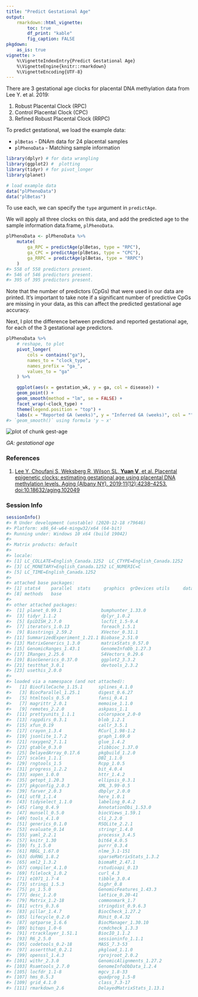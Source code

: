 ```yaml
---
title: "Predict Gestational Age"
output: 
    rmarkdown::html_vignette:
        toc: true
        df_print: "kable"
        fig_caption: FALSE
pkgdown:
    as_is: true
vignette: >
    %\VignetteIndexEntry{Predict Gestational Age}
    %\VignetteEngine{knitr::rmarkdown}
    %\VignetteEncoding{UTF-8}
---
```




There are 3 gestational age clocks for placental DNA methylation data from Lee 
Y. et al. 2019:

1.  Robust Placental Clock (RPC)
2.  Control Placental Clock (CPC)
3.  Refined Robust Placental Clock (RRPC)

To predict gestational, we load the example data:

- `plBetas` - DNAm data for 24 placental samples
- `plPhenoData` - Matching sample information


```r
library(dplyr) # for data wrangling
library(ggplot2) #  plotting
library(tidyr) # for pivot_longer
library(planet)

# load example data
data("plPhenoData")
data("plBetas")
```

To use each, we can specify the `type` argument in `predictAge`.

We will apply all three clocks on this data, and add the predicted age to the
sample information data.frame, `plPhenoData`.


```r
plPhenoData <- plPhenoData %>%
    mutate(
        ga_RPC = predictAge(plBetas, type = "RPC"),
        ga_CPC = predictAge(plBetas, type = "CPC"),
        ga_RRPC = predictAge(plBetas, type = "RRPC")
    )
#> 558 of 558 predictors present.
#> 546 of 546 predictors present.
#> 395 of 395 predictors present.
```

Note that the number of predictors (CpGs) that were used in our data are 
printed. It's important to take note if a significant number of predictive CpGs
are missing in your data, as this can affect the predicted gestational age
accuracy.

Next, I plot the difference between predicted and reported gestational age, for
each of the 3 gestational age predictors.


```r
plPhenoData %>%
    # reshape, to plot
    pivot_longer(
        cols = contains("ga"),
        names_to = "clock_type",
        names_prefix = "ga_",
        values_to = "ga"
    ) %>%

    ggplot(aes(x = gestation_wk, y = ga, col = disease)) +
    geom_point() +
    geom_smooth(method = "lm", se = FALSE) +
    facet_wrap(~clock_type) +
    theme(legend.position = "top") +
    labs(x = "Reported GA (weeks)", y = "Inferred GA (weeks)", col = "")
#> `geom_smooth()` using formula 'y ~ x'
```

<img src="fig/gest-age-1.png" title="plot of chunk gest-age" alt="plot of chunk gest-age" style="display: block; margin: auto;" />

*GA: gestational age*

### References

1.  [Lee Y, Choufani S, Weksberg R, Wilson SL, **Yuan V**, et al. Placental
    epigenetic clocks: estimating gestational age using placental DNA
    methylation levels. Aging (Albany NY). 2019;11(12):4238–4253.
    doi:10.18632/aging.102049](https://www.ncbi.nlm.nih.gov/pmc/articles/
    PMC6628997/)
    
### Session Info


```r
sessionInfo()
#> R Under development (unstable) (2020-12-18 r79646)
#> Platform: x86_64-w64-mingw32/x64 (64-bit)
#> Running under: Windows 10 x64 (build 19042)
#> 
#> Matrix products: default
#> 
#> locale:
#> [1] LC_COLLATE=English_Canada.1252  LC_CTYPE=English_Canada.1252   
#> [3] LC_MONETARY=English_Canada.1252 LC_NUMERIC=C                   
#> [5] LC_TIME=English_Canada.1252    
#> 
#> attached base packages:
#> [1] stats4    parallel  stats     graphics  grDevices utils     datasets 
#> [8] methods   base     
#> 
#> other attached packages:
#>  [1] planet_0.99.1               bumphunter_1.33.0          
#>  [3] tidyr_1.1.2                 dplyr_1.0.2                
#>  [5] EpiDISH_2.7.0               locfit_1.5-9.4             
#>  [7] iterators_1.0.13            foreach_1.5.1              
#>  [9] Biostrings_2.59.2           XVector_0.31.1             
#> [11] SummarizedExperiment_1.21.1 Biobase_2.51.0             
#> [13] MatrixGenerics_1.3.0        matrixStats_0.57.0         
#> [15] GenomicRanges_1.43.1        GenomeInfoDb_1.27.3        
#> [17] IRanges_2.25.6              S4Vectors_0.29.6           
#> [19] BiocGenerics_0.37.0         ggplot2_3.3.2              
#> [21] testthat_3.0.1              devtools_2.3.2             
#> [23] usethis_2.0.0              
#> 
#> loaded via a namespace (and not attached):
#>   [1] BiocFileCache_1.15.1      splines_4.1.0            
#>   [3] BiocParallel_1.25.1       digest_0.6.27            
#>   [5] htmltools_0.5.0           fansi_0.4.1              
#>   [7] magrittr_2.0.1            memoise_1.1.0            
#>   [9] remotes_2.2.0             askpass_1.1              
#>  [11] prettyunits_1.1.1         colorspace_2.0-0         
#>  [13] rappdirs_0.3.1            blob_1.2.1               
#>  [15] xfun_0.19                 callr_3.5.1              
#>  [17] crayon_1.3.4              RCurl_1.98-1.2           
#>  [19] jsonlite_1.7.2            graph_1.69.0             
#>  [21] roxygen2_7.1.1            glue_1.4.2               
#>  [23] gtable_0.3.0              zlibbioc_1.37.0          
#>  [25] DelayedArray_0.17.6       pkgbuild_1.2.0           
#>  [27] scales_1.1.1              DBI_1.1.0                
#>  [29] rngtools_1.5              Rcpp_1.0.5               
#>  [31] progress_1.2.2            bit_4.0.4                
#>  [33] xopen_1.0.0               httr_1.4.2               
#>  [35] getopt_1.20.3             ellipsis_0.3.1           
#>  [37] pkgconfig_2.0.3           XML_3.99-0.5             
#>  [39] farver_2.0.3              dbplyr_2.0.0             
#>  [41] utf8_1.1.4                here_1.0.1               
#>  [43] tidyselect_1.1.0          labeling_0.4.2           
#>  [45] rlang_0.4.9               AnnotationDbi_1.53.0     
#>  [47] munsell_0.5.0             biocViews_1.59.1         
#>  [49] tools_4.1.0               cli_2.2.0                
#>  [51] generics_0.1.0            RSQLite_2.2.1            
#>  [53] evaluate_0.14             stringr_1.4.0            
#>  [55] yaml_2.2.1                processx_3.4.5           
#>  [57] knitr_1.30                bit64_4.0.5              
#>  [59] fs_1.5.0                  purrr_0.3.4              
#>  [61] RBGL_1.67.0               nlme_3.1-151             
#>  [63] doRNG_1.8.2               sparseMatrixStats_1.3.2  
#>  [65] xml2_1.3.2                biomaRt_2.47.1           
#>  [67] compiler_4.1.0            rstudioapi_0.13          
#>  [69] filelock_1.0.2            curl_4.3                 
#>  [71] e1071_1.7-4               tibble_3.0.4             
#>  [73] stringi_1.5.3             highr_0.8                
#>  [75] ps_1.5.0                  GenomicFeatures_1.43.3   
#>  [77] desc_1.2.0                lattice_0.20-41          
#>  [79] Matrix_1.2-18             commonmark_1.7           
#>  [81] vctrs_0.3.6               stringdist_0.9.6.3       
#>  [83] pillar_1.4.7              BiocCheck_1.27.2         
#>  [85] lifecycle_0.2.0           RUnit_0.4.32             
#>  [87] optparse_1.6.6            BiocManager_1.30.10      
#>  [89] bitops_1.0-6              rcmdcheck_1.3.3          
#>  [91] rtracklayer_1.51.1        BiocIO_1.1.2             
#>  [93] R6_2.5.0                  sessioninfo_1.1.1        
#>  [95] codetools_0.2-18          MASS_7.3-53              
#>  [97] assertthat_0.2.1          pkgload_1.1.0            
#>  [99] openssl_1.4.3             rprojroot_2.0.2          
#> [101] withr_2.3.0               GenomicAlignments_1.27.2 
#> [103] Rsamtools_2.7.0           GenomeInfoDbData_1.2.4   
#> [105] locfdr_1.1-8              mgcv_1.8-33              
#> [107] hms_0.5.3                 quadprog_1.5-8           
#> [109] grid_4.1.0                class_7.3-17             
#> [111] rmarkdown_2.6             DelayedMatrixStats_1.13.1
```
